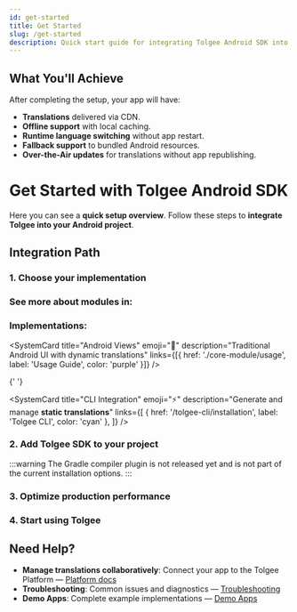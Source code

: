 ```yaml
---
id: get-started
title: Get Started
slug: /get-started
description: Quick start guide for integrating Tolgee Android SDK into your project
---
```



## What You'll Achieve

After completing the setup, your app will have:

- **Translations** delivered via CDN.
- **Offline support** with local caching.
- **Runtime language switching** without app restart.
- **Fallback support** to bundled Android resources.
- **Over-the-Air updates** for translations without app republishing.


# Get Started with Tolgee Android SDK

Here you can see a **quick setup overview**. Follow these steps to **integrate Tolgee into your Android project**. 


## Integration Path

### 1. **Choose your implementation** 
### See more about modules in: 

<div className="grid grid-cols-1 md:grid-cols-2 gap-4 my-6">
  <SystemCard
    title="Overview"
    emoji=""
    description="General, modules overview and demo apps"
    links={[{ href: './core-module/quickstart', label: 'Quickstart Guide', color: 'blue' }]}
  />
</div>

### Implementations:

<SystemCard
  title="Android Views"
  emoji="📱"
  description="Traditional Android UI with dynamic translations"
  links={[{ href: './core-module/usage', label: 'Usage Guide', color: 'purple' }]}
/>

<div className="grid grid-cols-1 md:grid-cols-2 lg:grid-cols-3 gap-4 my-6">
  <SystemCard
    title="Jetpack Compose"
    emoji="🚀"
    description="Modern declarative UI with reactive translations"
    links={[
      { href: '/android-sdk/jetpack/usage', label: 'Usage', color: 'orange' },
      {
        href: '/android-sdk/jetpack/installation',
        label: 'Installation',
        color: 'green',
      },
      { href: '/android-sdk/jetpack/troubleshooting', label: 'Troubleshooting', color: 'blue' },
    ]}
  />

{' '}

  <SystemCard
    title="CLI Integration"
    emoji="⚡"
    description="Generate and manage <strong>static translations</strong>"
    links={[
      { href: '/tolgee-cli/installation', label: 'Tolgee CLI', color: 'cyan' },
    ]}
  />
</div>

### 2. Add Tolgee SDK to your project

<div className="grid grid-cols-1 md:grid-cols-2 gap-4 my-6">
  <SystemCard
    title="Quickstart"
    emoji="📦"
    description="Set up dependencies and network security configuration"
    links={[{ href: './core-module/quickstart', label: 'Quickstart Guide', color: 'blue' }]}
  />
</div>

:::warning
The Gradle compiler plugin is not released yet and is not part of the current installation options.
:::

### 3. Optimize production performance

<div className="grid grid-cols-1 gap-4 my-6">
  <SystemCard
    title="Production"
    emoji="🚀"
    description="Best practices and general production hygiene"
    links={[{ href: '/android-sdk/production', label: 'Production Setup', color: 'blue' }]}
  />
</div>

### 4. Start using Tolgee

<div className="grid grid-cols-1 md:grid-cols-2 gap-4 my-6">
  <SystemCard
    title="Usage (Core Module)"
    emoji=""
    description="Get translations manage locales and more"
    links={[{ href: './core-module/quickstart', label: 'Quickstart Guide', color: 'blue' }]}
  />
</div>

<div className="grid grid-cols-1 md:grid-cols-2 gap-4 my-6">
  <SystemCard
    title="Usage (Compose Module)"
    emoji=""
    description="Get translations manage locales and more"
    links={[{ href: './core-module/quickstart', label: 'Quickstart Guide', color: 'blue' }]}
  />
</div>

## Need Help?

- **Manage translations collaboratively**: Connect your app to the Tolgee Platform — [Platform docs](../platform/)
- **Troubleshooting**: Common issues and diagnostics — [Troubleshooting](./core-module/troubleshooting)
- **Demo Apps**: Complete example implementations — [Demo Apps](/android-sdk#demo-apps)
